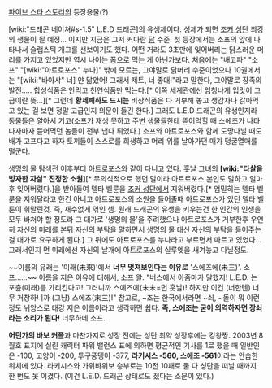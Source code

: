 [[파이브 스타 스토리]]의 등장용물(?)

[wiki:"드래곤 네이쳐#s-1.5" L.E.D 드래곤]의 유생체이다. 성체가 되면 [[조커 성단]] 최강의 생물이 될 예정... 이지만 지금은 그저 커다란 [[닭]] 수준. 
첫 등장에서는 소프의 앞에 나타나서 슬랩스틱 개그를 선보이기도 했다. 어떤 거라도 3초만에 잊어버리는 닭스러운 머리를 가지고 있었지만 역시 나이는 폼으로 먹는 게 아닌가보다. 처음에는 "배고파" "소프" "[wiki:"아트로포스" 누나]" 밖에 모르는, 그야말로 닭머리 수준이었으나 10권에서는 "[wiki:"바아샤" 너] 얀 닮았어! 그래서 제트, 너 좋대!"라고 말한다, 그야말로 장족의 발전.....
합성식품은 안먹고 천연식품만 먹는다.[* 이쪽 세계관에선 엄청나게 입맛이 고급이란 뜻...][* 그런데 '''황제폐하도 드시는''' 비상식품은 다 거부해 놓고 생감자나 갉아먹고 있는 걸 보면 정말 고급인지 의문이 들긴 한다.]
그래도 L.E.D 드래곤의 유생인지라 동물들은 알아서 기고(소프가 재생 못하고 주변 생물들한테 뜯어먹힐 때 스에조가 나타나자마자 뜯어먹던 놈들이 전부 냅다 튀었다.) 소프와 아트로포스와 함께 도망다닐 때도 배가 고프다고 하자 토끼들이 스스로를 희생하고 머리 위를 날아가던 매가 덩굴열매를 떨군다.

생명의 물 탐색전 이후부터 [[아트로포스]]와 같이 다니고 있다. 훗날 그녀의  '''[wiki:"타살을 빙자한 자살" 진정한 소원]'''[* 무의식적으로 했던 말이라 아트로포스 본인도 말하고 얼마 후 잊어버렸다.]을 받아들여 델타 벨룬을 [[조커 성단]]에서 지워버렸다.[* 엄밀히는 델타 벨룬을 지워달라고 한건 아니고 아트로포스의 소원을 들어줄때 아트로포스가 있던 델타 벨룬이 휘말린것. 즉, 재수없게 엮인 셈. 원래 드래곤의 유생을 키우는건 한 인간의 인생을 모두 바쳐야 할 정도라 그 대가로 '생명의 물'을 주려했으나 아트로포스가 거부한후 우연히 자신의 미래를 본뒤 자신의 부탁을 말하면서 생명의 물 대신 자신의 부탁을 들어주는걸 대가로 요구하게 된다.] 그 뒤에도 아트로포스를 누나라고 부르면서 따르고 있었다...그래서인지 먼 미래에선 자신의 날개에 아트로포스의 실루엣을 새겨놓고 다닐정도.

~~이름의 유래는 '미래(未來)'에서 '''너무 멋져보인다는 이유로''' '스에즈에(未三)'. 소프......~~
이름을 지은 이유에 대해서, 소프 왈.
"버스에서 아줌마가 말했지! L.E.D. 는 포츈(미래)를 가리킨다고! 그러니까 스에즈에(末末=먼 훗날)! 하지만 이건 (너한텐) 너무 거창하니까 (그냥) 스에조(末三)!"
참고로, ~조는 한국에서라면 ~쇠, ~돌이 뭐 이런 정도 뉘앙스로 대강 지은 이름이라고 생각하면 쉽다. '''즉, 스에조는 굳이 의역하자면 장쇠라는 소리가 된다!''' 너무하네 소프.

'''어딘가의 바보 커플'''과 마찬가지로 성장 전에는 성단 최약 성장후에는 킹왕짱. 
2003년 8월호 표지에 실린 캐릭터 파워 밸런스 표에 의하면 평균적인 기사를 1로 했을 때 일반인은 -100, 고양이 -200, 투구풍뎅이 -377, '''라키시스 -560, 스에조 -561'''이라는 안습한 위치에 있다. 라키시스와 가위바위보 승부로는 10전 10패로 둘 다 성단을 떠날 때까지 한 번도 못 이겼다. (이건 L.E.D. 드래곤 상태로도 졌다는 소문이 있다.)
